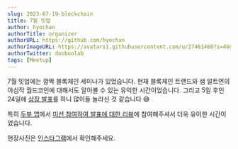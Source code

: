 ```yaml
---
slug: 2023-07-19-blockchain
title: 7월 밋업
author: hyochan
authorTitle: organizer
authorURL: https://github.com/hyochan
authorImageURL: https://avatars1.githubusercontent.com/u/27461460?s=460&u=b5860875e26d33fd70fd210f4ea74f81cdf9d99b&v=4
authorTwitter: dooboolab
tags: [Meetup]
---
```



7월 밋업에는 깜짝 블록체인 세미나가 있었습니다. 현재 블록체인 트랜드와 샘 알트먼의 야심작 월드코인에 대해서도 알아볼 수 있는 유익한 시간이었습니다. 그리고 5일 후인 24일에 [상장 발표](https://www.coindeskkorea.com/news/articleView.html?idxno=92217)를 하니 많이들 놀라신 것 같습니다 😅

특히 [두부 앱](https://dooboo.io)에서 [미션 참여하여 발표에 대한 리뷰](https://dooboo.page.link/7Ae2co2wZ7mxACgG8)에 참여해주셔서 더욱 유이한 시간이었습니다.

현장사진은 [인스타그램](https://www.instagram.com/p/CvKD-eXS284/?img_index=1)에서 확인해주세요.

<AdFitMobileBanner
  unit="DAN-cQauA1ifRr7lrdqY"
  className="adfit-middle-mobile-2023-07-19"
/>
